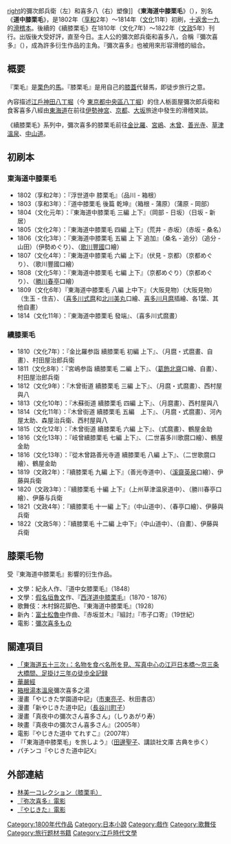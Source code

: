 [[file:Yazi_Kita_statue_at_Sunpu_castle,_Shizuoka.JPG|right]]的彌次郎兵衛（左）和喜多八（右）塑像]]
《'''東海道中膝栗毛'''》（{{jpn|j=東海道中膝栗毛|hg=とうかいどうちゅうひざくりげ|rm=Tōkaidōchū Hizakurige|f=y}}），別名《'''道中膝栗毛'''》，是1802年（[[享和|享和]]2年）～1814年（[[文化_(年號)|文化]]11年）初刷，[[十返舍一九|十返舍一九]]的[[戲作|滑稽本]]。後續的《續膝栗毛》在1810年（文化7年）～1822年（[[文政|文政]]5年）刊行。出版後大受好評，直至今日。主人公的彌次郎兵衛和喜多八，合稱『彌次喜多』（{{jpn|j=弥次喜多|hg=やじきた|rm=Yajikita|link=no}}），成為許多衍生作品的主角。『彌次喜多』也被用來形容滑稽的組合。

==概要==
『栗毛』是[[栗色|栗色]]的[[馬|馬]]。『膝栗毛』是用自己的[[膝蓋|膝蓋]]代替馬，即徒步旅行之意。

內容描述[[江戶|江戶]][[八丁堀_(東京都中央區)|神田八丁堀]]（今 [[東京都|東京都]][[中央區_(東京都)|中央區]][[八丁堀_(東京都中央區)|八丁堀]]）的住人栃面屋彌次郎兵衛和食客喜多八經由[[東海道|東海道]]在前往[[伊勢神宮|伊勢神宮]]、[[京都|京都]]、[[大阪市|大坂]]旅途中發生的滑稽笑談。

《續膝栗毛》系列中，彌次喜多的膝栗毛前往[[金刀比羅宮|金比羅]]、[[嚴島神社|宮嶋]]、[[木曾地域|木曾]]、[[善光寺|善光寺]]、[[草津溫泉|草津溫泉]]、[[中山道|中山道]]。

==初刷本==
===東海道中膝栗毛===
* 1802（享和2年）：『浮世道中 膝栗毛』（品川 - 箱根）
* 1803（享和3年）：『道中膝栗毛 後篇 乾坤』（箱根 - 蒲原）（蒲原 - 岡部）
* 1804（文化元年）：『東海道中膝栗毛 三編 上下』（岡部 - 日坂）（日坂 - 新居）
* 1805（文化2年）：『東海道中膝栗毛 四編 上下』（荒井 - 赤坂）（赤坂 - 桑名）
* 1806（文化3年）：『東海道中膝栗毛 五編 上 下 追加』（桑名 - 追分）（追分 - 山田）（伊勢めぐり）、（[[歌川豐國|歌川豐國]]口繪）
* 1807（文化4年）：『東海道中膝栗毛 六編 上下』（伏見 - 京都）（京都めぐり）、（歌川豐國口繪）
* 1808（文化5年）：『東海道中膝栗毛 七編 上下』（京都めぐり）（京都めぐり）、（[[勝川春亭|勝川春亭]]口繪）
* 1809（文化6年）『東海道中膝栗毛 八編 上中下』（大阪見物）（大阪見物）（生玉 - 住吉）、（[[喜多川式麿|喜多川式麿]]和[[北川美丸|北川美丸]]口繪、[[喜多川月麿|喜多川月麿]]插繪、各1葉、其他自畫）
* 1814（文化11年）：『東海道中膝栗毛 發端』、（喜多川式麿畫）

===續膝栗毛===
* 1810（文化7年）：『金比羅参詣 續膝栗毛 初編 上下』、（月麿・式麿畫、自畫）、村田屋治郎兵衛
* 1811（文化8年）：『宮嶋参詣 續膝栗毛 二編 上下』、（[[葛飾北齋|葛飾北齋]]口繪、自畫）、村田屋治郎兵衛
* 1812（文化9年）：『木曾街道 續膝栗毛 三編 上下』、（月麿・式麿畫）、西村屋與八
* 1813（文化10年）：『木蘇街道 續膝栗毛 四編 上下』、（月麿畫）、西村屋與八
* 1814（文化11年）：『木曾街道 續膝栗毛 五編　上下』、（月麿・式麿畫）、河內屋太助、森屋治兵衛、西村屋與八
* 1815（文化12年）：『木曾街道 續膝栗毛 六編 上下』、（式麿畫）、鶴屋金助
* 1816（文化13年）：『岐曾續膝栗毛 七編 上下』、（二世喜多川歌麿口繪）、鶴屋金助
* 1816（文化13年）：『從木曾路善光寺道 續膝栗毛 八編 上下』、（二世歌麿口繪）、鶴屋金助
* 1819（文政2年）：『續膝栗毛 九編 上下』（善光寺道中）、（[[溪齋英泉|溪齋英泉]]口繪）、伊藤與兵衛
* 1820（文政3年）：『續膝栗毛 十編 上下』（上州草津温泉道中）、（勝川春亭口繪）、伊藤与兵衛
* 1821（文政4年）：『續膝栗毛 十一編 上下』（中山道中）、（春亭口繪）、伊藤與兵衛
* 1822（文政5年）：『續膝栗毛 十二編 上中下』（中山道中）、（自畫）、伊藤與兵衛

==膝栗毛物==
受『東海道中膝栗毛』影響的衍生作品。
* 文學：紀永人作、『道中女膝栗毛』（1848）
* 文學：[[假名垣魯文|假名垣魯文]]作、『[[西洋道中膝栗毛|西洋道中膝栗毛]]』（1870 - 1876）
* 歌舞伎：木村錦花脚色、『東海道中膝栗毛』（1928）
* 新內：[[富士松魯中|富士松魯中]]作曲、『赤坂並木』『組討』『市子口寄』（19世紀）
* 電影：[http://www.allcinema.net/prog/search_all.php 彌次喜多もの] {{Wayback|url=http://www.allcinema.net/prog/search_all.php |date=20191027170902 }}

==關連項目==
*[https://web.archive.org/web/20100814184601/http://www.geocities.jp/yaji_kita843/ 「東海道五十三次」：名物を食べ名所を見、写真中心の江戸日本橋～京三条大橋間、足掛け三年の徒歩全記録]
*[[華嚴經|華嚴經]]
*[[箱根溫泉|箱根湯本溫泉]]彌次喜多之湯
*漫畫「やじきた学園道中記」（[[市東亮子|市東亮子]]、秋田書店）
*漫畫「新やじきた道中記」（[[長谷川町子|長谷川町子]]）
*漫畫「真夜中の彌次さん喜多さん」（しりあがり寿）
*映畫『真夜中の彌次さん喜多さん』（2005年）
*電影『やじきた道中 てれすこ』（2007年）
*『「東海道中膝栗毛」を旅しよう』（[[田邊聖子|田邊聖子]]、講談社文庫 古典を歩く）
*パチンコ『やじきた道中記X』

==外部連結==
{{Wikiquotelang|ja}}
{{commonscat}}
* [http://www.arc.ritsumei.ac.jp/archive01/theater/html/biiti/kikaku/hizakurige_cn.html 林美一コレクション（膝栗毛）] {{Wayback|url=http://www.arc.ritsumei.ac.jp/archive01/theater/html/biiti/kikaku/hizakurige_cn.html |date=20160304202310 }}
* [http://www.allcinema.net/prog/search_all.php 『弥次喜多』電影] {{Wayback|url=http://www.allcinema.net/prog/search_all.php |date=20191027170902 }}
* [http://www.allcinema.net/prog/search_all.php 『やじきた』電影] {{Wayback|url=http://www.allcinema.net/prog/search_all.php |date=20191027170902 }}

[[Category:1800年代作品|Category:1800年代作品]]
[[Category:日本小說|Category:日本小說]]
[[Category:戲作|Category:戲作]]
[[Category:歌舞伎|Category:歌舞伎]]
[[Category:旅行题材书籍|Category:旅行题材书籍]]
[[Category:江戶時代文學|Category:江戶時代文學]]